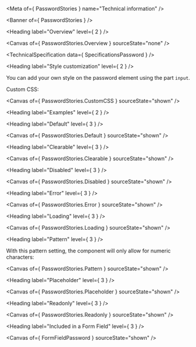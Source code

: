 
<Meta of={ PasswordStories } name="Technical information" />

<Banner of={ PasswordStories } />

<Heading label="Overview" level={ 2 } />

<Canvas of={ PasswordStories.Overview } sourceState="none" />

<TechnicalSpecification data={ SpecificationsPassword } />

<Heading label="Style customization" level={ 2 } />

You can add your own style on the password element using the part `input`.

Custom CSS:

<Canvas of={ PasswordStories.CustomCSS } sourceState="shown" />

<Heading label="Examples" level={ 2 } />

<Heading label="Default" level={ 3 } />

<Canvas of={ PasswordStories.Default } sourceState="shown" />

<Heading label="Clearable" level={ 3 } />

<Canvas of={ PasswordStories.Clearable } sourceState="shown" />

<Heading label="Disabled" level={ 3 } />

<Canvas of={ PasswordStories.Disabled } sourceState="shown" />

<Heading label="Error" level={ 3 } />

<Canvas of={ PasswordStories.Error } sourceState="shown" />

<Heading label="Loading" level={ 3 } />

<Canvas of={ PasswordStories.Loading } sourceState="shown" />

<Heading label="Pattern" level={ 3 } />

With this pattern setting, the component will only allow for numeric characters:

<Canvas of={ PasswordStories.Pattern } sourceState="shown" />

<Heading label="Placeholder" level={ 3 } />

<Canvas of={ PasswordStories.Placeholder } sourceState="shown" />

<Heading label="Readonly" level={ 3 } />

<Canvas of={ PasswordStories.Readonly } sourceState="shown" />

<Heading label="Included in a Form Field" level={ 3 } />

<Canvas of={ FormFieldPassword } sourceState="shown" />
